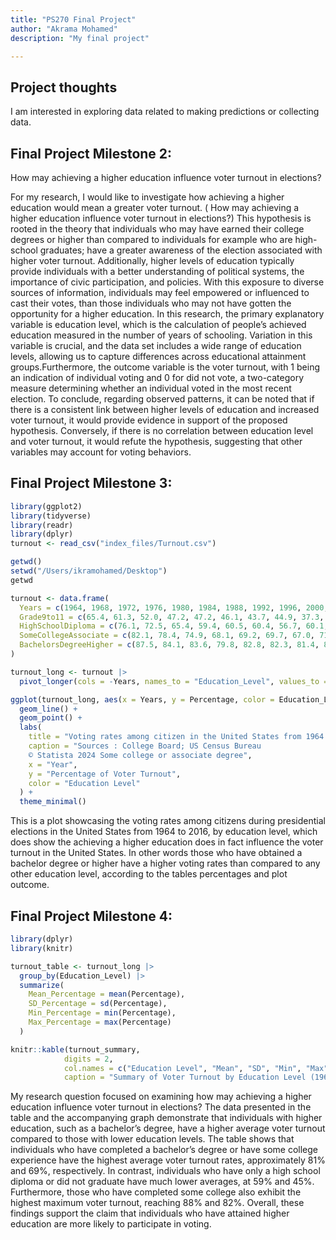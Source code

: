 ```yaml
---
title: "PS270 Final Project"
author: "Akrama Mohamed"
description: "My final project"

---
```



## Project thoughts

I am interested in exploring data related to making predictions or collecting data. 

## Final Project Milestone 2:

How may achieving a higher education influence voter turnout in elections?

For my research, I would like to investigate how achieving a higher education would mean a greater voter turnout. ( How may achieving a higher education influence voter turnout in elections?) This hypothesis is rooted in the theory that individuals who may have earned their college degrees or higher than compared to individuals for example who are high-school graduates; have a greater awareness of the election associated with higher voter turnout. Additionally, higher levels of education typically provide individuals with a better understanding of political systems, the importance of civic participation, and policies. With this exposure to diverse sources of information, individuals may feel empowered or influenced to cast their votes, than those individuals who may not have gotten the opportunity for a higher education. In this research, the primary explanatory variable is education level, which is the calculation of people's achieved education measured in the number of years of schooling. Variation in this variable is crucial, and the data set includes a wide range of education levels, allowing us to capture differences across educational attainment groups.Furthermore, the outcome variable is the voter turnout, with 1 being an indication of individual voting and 0 for did not vote, a two-category measure determining whether an individual voted in the most recent election. To conclude, regarding observed patterns, it can be noted that if there is a consistent link between higher levels of education and increased voter turnout, it would provide evidence in support of the proposed hypothesis. Conversely, if there is no correlation between education level and voter turnout, it would refute the hypothesis, suggesting that other variables may account for voting behaviors.


## Final Project Milestone 3:

```r
library(ggplot2)
library(tidyverse)
library(readr)
library(dplyr)
turnout <- read_csv("index_files/Turnout.csv") 
```

```r
getwd()
setwd("/Users/ikramohamed/Desktop")
getwd
```

```r
turnout <- data.frame(
  Years = c(1964, 1968, 1972, 1976, 1980, 1984, 1988, 1992, 1996, 2000, 2004, 2008, 2012, 2016),
  Grade9to11 = c(65.4, 61.3, 52.0, 47.2, 47.2, 46.1, 43.7, 44.9, 37.3, 38.0, 39.8, 39.9, 38.3, 35.4),
  HighSchoolDiploma = c(76.1, 72.5, 65.4, 59.4, 60.5, 60.4, 56.7, 60.1, 51.7, 52.5, 56.4, 54.9, 52.6, 51.5),
  SomeCollegeAssociate = c(82.1, 78.4, 74.9, 68.1, 69.2, 69.7, 67.0, 71.7, 63.1, 63.1, 68.9, 68.0, 64.2, 63.3),
  BachelorsDegreeHigher = c(87.5, 84.1, 83.6, 79.8, 82.8, 82.3, 81.4, 85.3, 77.0, 77.5, 79.7, 78.9, 77.1, 76.3)
)

turnout_long <- turnout |>
  pivot_longer(cols = -Years, names_to = "Education_Level", values_to = "Percentage")

ggplot(turnout_long, aes(x = Years, y = Percentage, color = Education_Level)) +
  geom_line() + 
  geom_point() +
  labs(
    title = "Voting rates among citizen in the United States from 1964 to 2016, by educational level", 
    caption = "Sources : College Board; US Census Bureau 
    © Statista 2024 Some college or associate degree", 
    x = "Year",
    y = "Percentage of Voter Turnout",
    color = "Education Level"
  ) +
  theme_minimal()
```
This is a plot showcasing the voting rates among citizens during presidential elections in the United States from 1964 to 2016, by education level, which does show the achieving a higher education does in fact influence the voter turnout in the United States. In other words those who have obtained a bachelor degree or higher have a higher voting rates than compared to any other education level, according to the tables percentages and plot outcome. 

## Final Project Milestone 4:
```r
library(dplyr)
library(knitr)

turnout_table <- turnout_long |> 
  group_by(Education_Level) |>
  summarize(
    Mean_Percentage = mean(Percentage),
    SD_Percentage = sd(Percentage),
    Min_Percentage = min(Percentage),
    Max_Percentage = max(Percentage)
  )

knitr::kable(turnout_summary, 
            digits = 2, 
            col.names = c("Education Level", "Mean", "SD", "Min", "Max"),
            caption = "Summary of Voter Turnout by Education Level (1964-2016)")
```

My research question focused on examining how may achieving a higher education influence voter turnout in elections? The data presented in the table and the accompanying graph demonstrate that individuals with higher education, such as a bachelor's degree, have a higher average voter turnout compared to those with lower education levels. The table shows that individuals who have completed a bachelor's degree or have some college experience have the highest average voter turnout rates, approximately 81% and 69%, respectively. In contrast, individuals who have only a high school diploma or did not graduate have much lower averages, at 59% and 45%. Furthermore, those who have completed some college also exhibit the highest maximum voter turnout, reaching 88% and 82%. Overall, these findings support the claim that individuals who have attained higher education are more likely to participate in voting.

